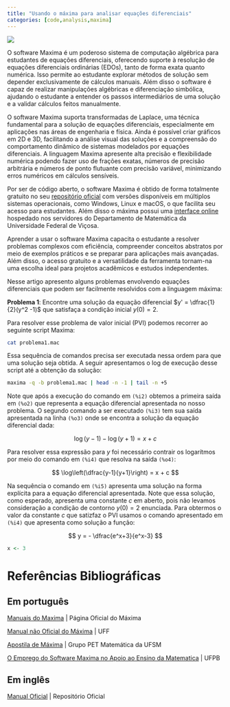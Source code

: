 ```yaml
---
title: "Usando o máxima para analisar equações diferenciais"
categories: [code,analysis,maxima]
---
```


[![](maxima.svg)](https://maxima.sourceforge.io/pt/index.html)

O software Maxima é um poderoso sistema de computação algébrica para estudantes de equações diferenciais, oferecendo suporte à resolução de equações diferenciais ordinárias (EDOs), tanto de forma exata quanto numérica. Isso permite ao estudante explorar métodos de solução sem depender exclusivamente de cálculos manuais.
Além disso o software é capaz de realizar manipulações algébricas e diferenciação simbólica, ajudando o estudante a entender os passos intermediários de uma solução e a validar cálculos feitos manualmente.

O software Maxima suporta transformadas de Laplace, uma técnica fundamental para a solução de equações diferenciais, especialmente em aplicações nas áreas de engenharia e física.
Ainda é possível criar gráficos em 2D e 3D, facilitando a análise visual das soluções e a compreensão do comportamento dinâmico de sistemas modelados por equações diferenciais.
A linguagem Maxima apresente alta precisão e flexibilidade numérica podendo fazer uso de frações exatas, números de precisão arbitrária e números de ponto flutuante com precisão variável, minimizando erros numéricos em cálculos sensíveis.

Por ser de código aberto, o software Maxima é obtido de forma totalmente gratuito no seu [repositório oficial](https://maxima.sourceforge.io/pt/download.html) com versões disponíveis em múltiplos sistemas operacionais, como Windows, Linux e macOS, o que facilita seu acesso para estudantes.
Além disso o máxima possui uma [interface online](http://www.dma.ufv.br/maxima/index.php) hospedado nos servidores do Departamento de Matemática da Universidade Federal de Viçosa.

Aprender a usar o software Maxima capacita o estudante a resolver problemas complexos com eficiência, compreender conceitos abstratos por meio de exemplos práticos e se preparar para aplicações mais avançadas. Além disso, o acesso gratuito e a versatilidade da ferramenta tornam-na uma escolha ideal para projetos acadêmicos e estudos independentes.

Nesse artigo apresento alguns problemas envolvendo equações diferenciais que podem ser facilmente resolvidos com a linguagem máxima:

**Problema 1**: Encontre uma solução da equação diferencial $y' = \dfrac{1}{2}(y^2 -1)$ que satisfaça a condição inicial $y(0) = 2$.

Para resolver esse problema de valor inicial (PVI) podemos recorrer ao seguinte script Maxima:

```bash
cat problema1.mac
```

Essa sequência de comandos precisa ser executada nessa ordem para que uma solução seja obtida. A seguir apresentamos o log de execução desse script até a obtenção da solução:

```bash
maxima -q -b problema1.mac | head -n -1 | tail -n +5
```

Note que após a execução do comando em `(%i2)` obtemos a primeira saída em `(%o2)` que representa a equação diferencial apresentada no nosso problema.
O segundo comando a ser executado `(%i3)` tem sua saída apresentada na linha `(%o3)` onde se encontra a solução da equação diferencial dada:

$$
\log(y - 1) - \log(y + 1) = x + c
$$

Para resolver essa expressão para $y$ foi necessário contrair os logarítmos por meio do comando em `(%i4)` que resolva na saída `(%o4)`:

$$
\log\left(\dfrac{y-1}{y+1}\right) = x + c
$$

Na sequência o comando em `(%i5)` apresenta uma solução na forma explícita para a equação diferencial apresentada. Note que essa solução, como esperado, apresenta uma constante $c$ em aberto, pois não levamos consideração a condição de contorno $y(0) = 2$ enunciada. Para obtermos o valor da constante $c$ que satizfaz o PVI usamos o comando apresentado em `(%i4)` que apresenta como solução a função:

$$
y = - \dfrac{e^x+3}{e^x-3}
$$

```r
x <- 3
```

# Referências Bibliográficas

## Em português

[Manuais do Maxima](https://maxima.sourceforge.io/pt/documentation.html) | Página Oficial do Máxima

[Manual não Oficial do Máxima](http://www.professores.im-uff.mat.br/hjbortol/disciplinas/2006.2/esp00000/arquivos/maxima_pt.pdf) | UFF

[Apostila de Máxima](https://www.ufsm.br/app/uploads/sites/783/2020/02/apostila_software_wxmaxima.pdf) | Grupo PET Matemática da UFSM

[O Emprego do Software Maxima no Apoio
ao Ensino da Matematica](https://mat.ufpb.br/sergio/softwares/maxima/Tutorial-wxmaxima.pdf) | UFPB

## Em inglês

[Manual Oficial](https://maxima.sourceforge.io/ext/maxima.pdf) | Repositório Oficial